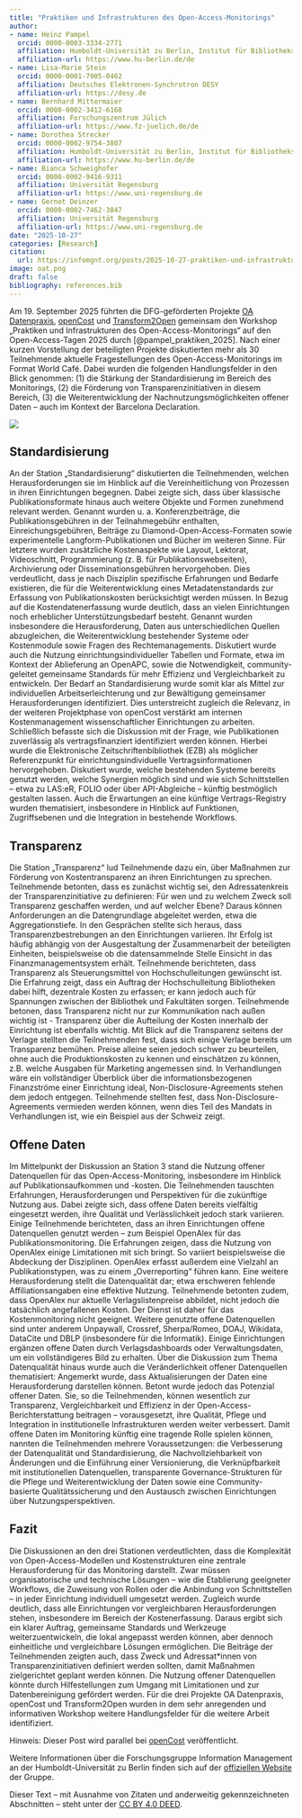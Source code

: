 ```yaml
---
title: "Praktiken und Infrastrukturen des Open-Access-Monitorings"
author:
- name: Heinz Pampel
  orcid: 0000-0003-3334-2771
  affiliation: Humboldt-Universität zu Berlin, Institut für Bibliotheks- und Informationswissenschaft
  affiliation-url: https://www.hu-berlin.de/de
- name: Lisa-Marie Stein
  orcid: 0000-0001-7905-0462
  affiliation: Deutsches Elektronen-Synchrotron DESY
  affiliation-url: https://desy.de
- name: Bernhard Mittermaier
  orcid: 0000-0002-3412-6168
  affiliation: Forschungszentrum Jülich
  affiliation-url: https://www.fz-juelich.de/de
- name: Dorothea Strecker
  orcid: 0000-0002-9754-3807
  affiliation: Humboldt-Universität zu Berlin, Institut für Bibliotheks- und Informationswissenschaft
  affiliation-url: https://www.hu-berlin.de/de
- name: Bianca Schweighofer
  orcid: 0000-0002-9416-9311
  affiliation: Universität Regensburg
  affiliation-url: https://www.uni-regensburg.de
- name: Gernot Deinzer
  orcid: 0000-0002-7462-3847
  affiliation: Universität Regensburg
  affiliation-url: https://www.uni-regensburg.de
date: "2025-10-27"
categories: [Research] 
citation:
  url: https://infomgnt.org/posts/2025-10-27-praktiken-und-infrastrukturen-des-open-access-monitoring/
image: oat.png
draft: false
bibliography: references.bib
---
```


Am 19. September 2025 führten die DFG-geförderten Projekte [OA Datenpraxis](https://oa-datenpraxis.de), [openCost](https://www.opencost.de/projekt/) und [Transform2Open](https://www.transform2open.de) gemeinsam den Workshop „Praktiken und Infrastrukturen des Open-Access-Monitorings“ auf den Open-Access-Tagen 2025 durch [@pampel_praktiken_2025]. Nach einer kurzen Vorstellung der beteiligten Projekte diskutierten mehr als 30 Teilnehmende aktuelle Fragestellungen des Open-Access-Monitorings im Format World Café. Dabei wurden die folgenden Handlungsfelder in den Blick genommen: (1) die Stärkung der Standardisierung im Bereich des Monitorings, (2) die Förderung von Transparenzinitiativen in diesem Bereich, (3) die Weiterentwicklung der Nachnutzungsmöglichkeiten offener Daten – auch im Kontext der Barcelona Declaration.

![](oat.png)

## Standardisierung

An der Station „Standardisierung“ diskutierten die Teilnehmenden, welchen Herausforderungen sie im Hinblick auf die Vereinheitlichung von Prozessen in ihren Einrichtungen begegnen. Dabei zeigte sich, dass über klassische Publikationsformate hinaus auch weitere Objekte und Formen zunehmend relevant werden. Genannt wurden u. a. Konferenzbeiträge, die Publikationsgebühren in der Teilnahmegebühr enthalten, Einreichungsgebühren, Beiträge zu Diamond-Open-Access-Formaten sowie experimentelle Langform-Publikationen und Bücher im weiteren Sinne. Für letztere wurden zusätzliche Kostenaspekte wie Layout, Lektorat, Videoschnitt, Programmierung (z. B. für Publikationswebseiten), Archivierung oder Disseminationsgebühren hervorgehoben. Dies verdeutlicht, dass je nach Disziplin spezifische Erfahrungen und Bedarfe existieren, die für die Weiterentwicklung eines Metadatenstandards zur Erfassung von Publikationskosten berücksichtigt werden müssen. In Bezug auf die Kostendatenerfassung wurde deutlich, dass an vielen Einrichtungen noch erheblicher Unterstützungsbedarf besteht. Genannt wurden insbesondere die Herausforderung, Daten aus unterschiedlichen Quellen abzugleichen, die Weiterentwicklung bestehender Systeme oder Kostenmodule sowie Fragen des Rechtemanagements. Diskutiert wurde auch die Nutzung einrichtungsindividueller Tabellen und Formate, etwa im Kontext der Ablieferung an OpenAPC, sowie die Notwendigkeit, community-geleitet gemeinsame Standards für mehr Effizienz und Vergleichbarkeit zu entwickeln. Der Bedarf an Standardisierung wurde somit klar als Mittel zur individuellen Arbeitserleichterung und zur Bewältigung gemeinsamer Herausforderungen identifiziert. Dies unterstreicht zugleich die Relevanz, in der weiteren Projektphase von openCost verstärkt am internen Kostenmanagement wissenschaftlicher Einrichtungen zu arbeiten. Schließlich befasste sich die Diskussion mit der Frage, wie Publikationen zuverlässig als vertragsfinanziert identifiziert werden können. Hierbei wurde die Elektronische Zeitschriftenbibliothek (EZB) als möglicher Referenzpunkt für einrichtungsindividuelle Vertragsinformationen hervorgehoben. Diskutiert wurde, welche bestehenden Systeme bereits genutzt werden, welche Synergien möglich sind und wie sich Schnittstellen – etwa zu LAS:eR, FOLIO oder über API-Abgleiche – künftig bestmöglich gestalten lassen. Auch die Erwartungen an eine künftige Vertrags-Registry wurden thematisiert, insbesondere in Hinblick auf Funktionen, Zugriffsebenen und die Integration in bestehende Workflows.

## Transparenz

Die Station „Transparenz“ lud Teilnehmende dazu ein, über Maßnahmen zur Förderung von Kostentransparenz an ihren Einrichtungen zu sprechen. Teilnehmende betonten, dass es zunächst wichtig sei, den Adressatenkreis der Transparenzinitiative zu definieren: Für wen und zu welchem Zweck soll Transparenz geschaffen werden, und auf welcher Ebene? Daraus können Anforderungen an die Datengrundlage abgeleitet werden, etwa die Aggregationstiefe. In den Gesprächen stellte sich heraus, dass Transparenzbestrebungen an den Einrichtungen variieren. Ihr Erfolg ist häufig abhängig von der Ausgestaltung der Zusammenarbeit der beteiligten Einheiten, beispielsweise ob die datensammelnde Stelle Einsicht in das Finanzmanagementsystem erhält. Teilnehmende berichteten, dass Transparenz als Steuerungsmittel von Hochschulleitungen gewünscht ist. Die Erfahrung zeigt, dass ein Auftrag der Hochschulleitung Bibliotheken dabei hilft, dezentrale Kosten zu erfassen; er kann jedoch auch für Spannungen zwischen der Bibliothek und Fakultäten sorgen. Teilnehmende betonen, dass Transparenz nicht nur zur Kommunikation nach außen wichtig ist - Transparenz über die Aufteilung der Kosten innerhalb der Einrichtung ist ebenfalls wichtig. Mit Blick auf die Transparenz seitens der Verlage stellten die Teilnehmenden fest, dass sich einige Verlage bereits um Transparenz bemühen. Preise alleine seien jedoch schwer zu beurteilen, ohne auch die Produktionskosten zu kennen und einschätzen zu können, z.B. welche Ausgaben für Marketing angemessen sind. In Verhandlungen wäre ein vollständiger Überblick über die informationsbezogenen Finanzströme einer Einrichtung ideal, Non-Disclosure-Agreements stehen dem jedoch entgegen. Teilnehmende stellten fest, dass Non-Disclosure-Agreements vermieden werden können, wenn dies Teil des Mandats in Verhandlungen ist, wie ein Beispiel aus der Schweiz zeigt.

## Offene Daten

Im Mittelpunkt der Diskussion an Station 3 stand die Nutzung offener Datenquellen für das Open-Access-Monitoring, insbesondere im Hinblick auf Publikationsaufkommen und -kosten. Die Teilnehmenden tauschten Erfahrungen, Herausforderungen und Perspektiven für die zukünftige Nutzung aus. Dabei zeigte sich, dass offene Daten bereits vielfältig eingesetzt werden, ihre Qualität und Verlässlichkeit jedoch stark variieren. Einige Teilnehmende berichteten, dass an ihren Einrichtungen offene Datenquellen genutzt werden – zum Beispiel OpenAlex für das Publikationsmonitoring. Die Erfahrungen zeigen, dass die Nutzung von OpenAlex einige Limitationen mit sich bringt. So variiert beispielsweise die Abdeckung der Disziplinen. OpenAlex erfasst außerdem eine Vielzahl an Publikationstypen, was zu einem „Overreporting“ führen kann. Eine weitere Herausforderung stellt die Datenqualität dar; etwa erschweren fehlende Affiliationsangaben eine effektive Nutzung. Teilnehmende betonten zudem, dass OpenAlex nur aktuelle Verlagslistenpreise abbildet, nicht jedoch die tatsächlich angefallenen Kosten. Der Dienst ist daher für das Kostenmonitoring nicht geeignet. Weitere genutzte offene Datenquellen sind unter anderem Unpaywall, Crossref, Sherpa/Romeo, DOAJ, Wikidata, DataCite und DBLP (insbesondere für die Informatik). Einige Einrichtungen ergänzen offene Daten durch Verlagsdashboards oder Verwaltungsdaten, um ein vollständigeres Bild zu erhalten. Über die Diskussion zum Thema Datenqualität hinaus wurde auch die Veränderlichkeit offener Datenquellen thematisiert: Angemerkt wurde, dass Aktualisierungen der Daten eine Herausforderung darstellen können. Betont wurde jedoch das Potenzial offener Daten. Sie, so die Teilnehmenden, können wesentlich zur Transparenz, Vergleichbarkeit und Effizienz in der Open-Access-Berichterstattung beitragen – vorausgesetzt, ihre Qualität, Pflege und Integration in institutionelle Infrastrukturen werden weiter verbessert. Damit offene Daten im Monitoring künftig eine tragende Rolle spielen können, nannten die Teilnehmenden mehrere Voraussetzungen: die Verbesserung der Datenqualität und Standardisierung, die Nachvollziehbarkeit von Änderungen und die Einführung einer Versionierung, die Verknüpfbarkeit mit institutionellen Datenquellen, transparente Governance-Strukturen für die Pflege und Weiterentwicklung der Daten sowie eine Community-basierte Qualitätssicherung und den Austausch zwischen Einrichtungen über Nutzungsperspektiven.

## Fazit

Die Diskussionen an den drei Stationen verdeutlichten, dass die Komplexität von Open-Access-Modellen und Kostenstrukturen eine zentrale Herausforderung für das Monitoring darstellt. Zwar müssen organisatorische und technische Lösungen – wie die Etablierung geeigneter Workflows, die Zuweisung von Rollen oder die Anbindung von Schnittstellen – in jeder Einrichtung individuell umgesetzt werden. Zugleich wurde deutlich, dass alle Einrichtungen vor vergleichbaren Herausforderungen stehen, insbesondere im Bereich der Kostenerfassung. Daraus ergibt sich ein klarer Auftrag, gemeinsame Standards und Werkzeuge weiterzuentwickeln, die lokal angepasst werden können, aber dennoch einheitliche und vergleichbare Lösungen ermöglichen. Die Beiträge der Teilnehmenden zeigten auch, dass Zweck und Adressat\*innen von Transparenzinitiativen definiert werden sollten, damit Maßnahmen zielgerichtet geplant werden können. Die Nutzung offener Datenquellen könnte durch Hilfestellungen zum Umgang mit Limitationen und zur Datenbereinigung gefördert werden. Für die drei Projekte OA Datenpraxis, openCost und Transform2Open wurden in dem sehr anregenden und informativen Workshop weitere Handlungsfelder für die weitere Arbeit identifiziert.

Hinweis: Dieser Post wird parallel bei [openCost](https://www.opencost.de) veröffentlicht.

Weitere Informationen über die Forschungsgruppe Information Management an der Humboldt-Universität zu Berlin finden sich auf der [offiziellen Website](http://hu.berlin/infomgnt) der Gruppe.

Dieser Text – mit Ausnahme von Zitaten und anderweitig gekennzeichneten Abschnitten – steht unter der [CC BY 4.0 DEED](https://creativecommons.org/licenses/by/4.0/deed.de).
